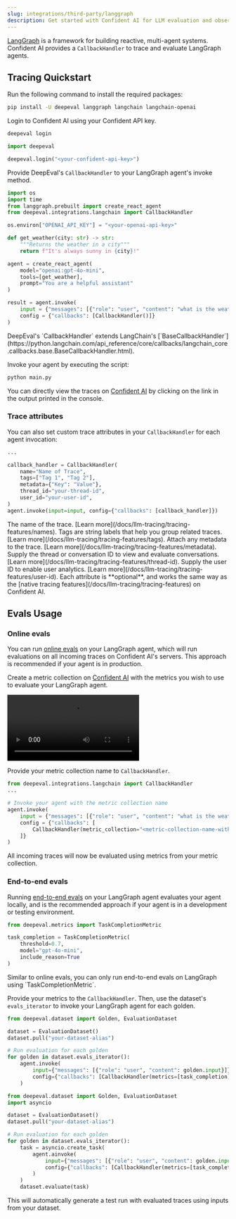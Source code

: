 ```yaml
---
slug: integrations/third-party/langgraph
description: Get started with Confident AI for LLM evaluation and observability
---
```


[LangGraph](https://www.langchain.com/langgraph) is a framework for building reactive, multi-agent systems. Confident AI provides a `CallbackHandler` to trace and evaluate LangGraph agents.

## Tracing Quickstart

<Steps>

<Step title="Install Dependencies">

Run the following command to install the required packages:

```bash
pip install -U deepeval langgraph langchain langchain-openai
```

</Step>

<Step title="Setup Confident AI Key">

Login to Confident AI using your Confident API key.

<CodeBlocks>

<CodeBlock language="bash">

```bash
deepeval login
```

</CodeBlock>

<CodeBlock language="python">

```python
import deepeval

deepeval.login("<your-confident-api-key>")

```

</CodeBlock>

</CodeBlocks>

</Step>

<Step title="Configure LangGraph">

Provide DeepEval's `CallbackHandler` to your LangGraph agent's invoke method.

```python main.py {20}
import os
import time
from langgraph.prebuilt import create_react_agent
from deepeval.integrations.langchain import CallbackHandler

os.environ["OPENAI_API_KEY"] = "<your-openai-api-key>"

def get_weather(city: str) -> str:
    """Returns the weather in a city"""
    return f"It's always sunny in {city}!"

agent = create_react_agent(
    model="openai:gpt-4o-mini",
    tools=[get_weather],
    prompt="You are a helpful assistant"
)

result = agent.invoke(
    input = {"messages": [{"role": "user", "content": "what is the weather in sf"}]},
    config = {"callbacks": [CallbackHandler()]}
)
```

<Note>
  DeepEval's `CallbackHandler` extends LangChain's [`BaseCallbackHandler`](https://python.langchain.com/api_reference/core/callbacks/langchain_core.callbacks.base.BaseCallbackHandler.html).
</Note>
</Step>

<Step title="Run LangGraph">

Invoke your agent by executing the script:

```bash
python main.py
```

You can directly view the traces on [Confident AI](https://app.confident.ai) by clicking on the link in the output printed in the console.

</Step>

</Steps>

### Trace attributes

You can also set custom trace attributes in your `CallbackHandler` for each agent invocation:

```python main.py
...

callback_handler = CallbackHandler(
    name="Name of Trace",
    tags=["Tag 1", "Tag 2"],
    metadata={"Key": "Value"},
    thread_id="your-thread-id",
    user_id="your-user-id",
)
agent.invoke(input=input, config={"callbacks": [callback_handler]})
```

<Accordion title='View Trace Attributes'>
<ParamField path="name" type="str" required={false}>
  The name of the trace. [Learn more](/docs/llm-tracing/tracing-features/names).
</ParamField>

<ParamField path="tags" type="List[str]" required={false}>
  Tags are string labels that help you group related traces. [Learn
  more](/docs/llm-tracing/tracing-features/tags).
</ParamField>

<ParamField path="metadata" type="Dict" required={false}>
  Attach any metadata to the trace. [Learn
  more](/docs/llm-tracing/tracing-features/metadata).
</ParamField>

<ParamField path="thread_id" type="str" required={false}>
  Supply the thread or conversation ID to view and evaluate conversations.
  [Learn more](/docs/llm-tracing/tracing-features/thread-id).
</ParamField>

<ParamField path="user_id" type="str" required={false}>
  Supply the user ID to enable user analytics. [Learn
  more](/docs/llm-tracing/tracing-features/user-id).
</ParamField>

<Info>
  Each attribute is **optional**, and works the same way as the [native tracing
  features](/docs/llm-tracing/tracing-features) on Confident AI.
</Info>
</Accordion>

## Evals Usage

### Online evals

You can run [online evals](/docs/llm-tracing/evaluations) on your LangGraph agent, which will run evaluations on all incoming traces on Confident AI's servers. This approach is recommended if your agent is in production.

<Steps>

<Step title="Create metric collection">

Create a metric collection on [Confident AI](https://app.confident.ai) with the metrics you wish to use to evaluate your LangGraph agent.

<Frame caption="Create metric collection">
  <video
    src="https://confident-docs.s3.us-east-1.amazonaws.com/integrations%3Athird-party-integrations%3Acreate-metric-collection-4k.mp4"
    controls
  />
</Frame>

<Warning>
  Your metric collection should only contain the **task completion metric**,
  which is the only supported metric for LangGraph.
</Warning>

</Step>

<Step title="Run evals">

Provide your metric collection name to `CallbackHandler`.

```python main.py {8}
from deepeval.integrations.langchain import CallbackHandler
...

# Invoke your agent with the metric collection name
agent.invoke(
    input = {"messages": [{"role": "user", "content": "what is the weather in sf"}]},
    config = {"callbacks": [
        CallbackHandler(metric_collection="<metric-collection-name-with-task-completion>")
    ]}
)
```

<Success>
  All incoming traces will now be evaluated using metrics from your metric
  collection.
</Success>

</Step>
</Steps>

### End-to-end evals

Running [end-to-end evals](/docs/llm-evaluation/end-to-end-evals) on your LangGraph agent evaluates your agent locally, and is the recommended approach if your agent is in a development or testing environment.

<Steps>

<Step title="Create metric">

```python
from deepeval.metrics import TaskCompletionMetric

task_completion = TaskCompletionMetric(
    threshold=0.7,
    model="gpt-4o-mini",
    include_reason=True
)
```

</Step>

<Warning>
  Similar to online evals, you can only run end-to-end evals on LangGraph using
  `TaskCompletionMetric`.
</Warning>

<Step title="Run evals">

Provide your metrics to the `CallbackHandler`. Then, use the dataset's `evals_iterator` to invoke your LangGraph agent for each golden.

<Tabs>
<Tab title="Synchronous">

```python main.py {7}
from deepeval.dataset import Golden, EvaluationDataset

dataset = EvaluationDataset()
dataset.pull("your-dataset-alias")

# Run evaluation for each golden
for golden in dataset.evals_iterator():
    agent.invoke(
        input={"messages": [{"role": "user", "content": golden.input}]},
        config={"callbacks": [CallbackHandler(metrics=[task_completion])]}
    )
```

</Tab>
<Tab title="Asynchronous">

```python main.py {8}
from deepeval.dataset import Golden, EvaluationDataset
import asyncio

dataset = EvaluationDataset()
dataset.pull("your-dataset-alias")

# Run evaluation for each golden
for golden in dataset.evals_iterator():
    task = asyncio.create_task(
        agent.ainvoke(
            input={"messages": [{"role": "user", "content": golden.input}]},
            config={"callbacks": [CallbackHandler(metrics=[task_completion])]}
        )
    )
    dataset.evaluate(task)

```

</Tab>
</Tabs>

<Success>
  This will automatically generate a test run with evaluated traces using inputs
  from your dataset.
</Success>

</Step>
</Steps>
